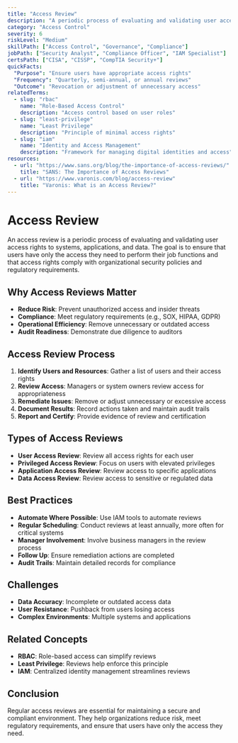 ```yaml
---
title: "Access Review"
description: "A periodic process of evaluating and validating user access rights to ensure they are appropriate and comply with security policies."
category: "Access Control"
severity: 6
riskLevel: "Medium"
skillPath: ["Access Control", "Governance", "Compliance"]
jobPath: ["Security Analyst", "Compliance Officer", "IAM Specialist"]
certsPath: ["CISA", "CISSP", "CompTIA Security+"]
quickFacts:
  "Purpose": "Ensure users have appropriate access rights"
  "Frequency": "Quarterly, semi-annual, or annual reviews"
  "Outcome": "Revocation or adjustment of unnecessary access"
relatedTerms:
  - slug: "rbac"
    name: "Role-Based Access Control"
    description: "Access control based on user roles"
  - slug: "least-privilege"
    name: "Least Privilege"
    description: "Principle of minimal access rights"
  - slug: "iam"
    name: "Identity and Access Management"
    description: "Framework for managing digital identities and access"
resources:
  - url: "https://www.sans.org/blog/the-importance-of-access-reviews/"
    title: "SANS: The Importance of Access Reviews"
  - url: "https://www.varonis.com/blog/access-review"
    title: "Varonis: What is an Access Review?"
---
```


# Access Review

An access review is a periodic process of evaluating and validating user access rights to systems, applications, and data. The goal is to ensure that users have only the access they need to perform their job functions and that access rights comply with organizational security policies and regulatory requirements.

## Why Access Reviews Matter
- **Reduce Risk**: Prevent unauthorized access and insider threats
- **Compliance**: Meet regulatory requirements (e.g., SOX, HIPAA, GDPR)
- **Operational Efficiency**: Remove unnecessary or outdated access
- **Audit Readiness**: Demonstrate due diligence to auditors

## Access Review Process
1. **Identify Users and Resources**: Gather a list of users and their access rights
2. **Review Access**: Managers or system owners review access for appropriateness
3. **Remediate Issues**: Remove or adjust unnecessary or excessive access
4. **Document Results**: Record actions taken and maintain audit trails
5. **Report and Certify**: Provide evidence of review and certification

## Types of Access Reviews
- **User Access Review**: Review all access rights for each user
- **Privileged Access Review**: Focus on users with elevated privileges
- **Application Access Review**: Review access to specific applications
- **Data Access Review**: Review access to sensitive or regulated data

## Best Practices
- **Automate Where Possible**: Use IAM tools to automate reviews
- **Regular Scheduling**: Conduct reviews at least annually, more often for critical systems
- **Manager Involvement**: Involve business managers in the review process
- **Follow Up**: Ensure remediation actions are completed
- **Audit Trails**: Maintain detailed records for compliance

## Challenges
- **Data Accuracy**: Incomplete or outdated access data
- **User Resistance**: Pushback from users losing access
- **Complex Environments**: Multiple systems and applications

## Related Concepts
- **RBAC**: Role-based access can simplify reviews
- **Least Privilege**: Reviews help enforce this principle
- **IAM**: Centralized identity management streamlines reviews

## Conclusion

Regular access reviews are essential for maintaining a secure and compliant environment. They help organizations reduce risk, meet regulatory requirements, and ensure that users have only the access they need. 